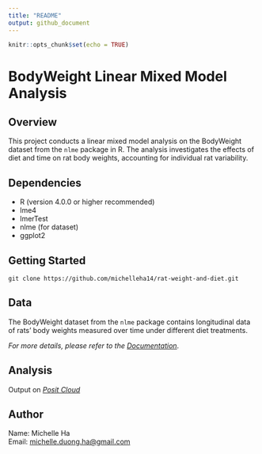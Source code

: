```yaml
---
title: "README"
output: github_document
---
```


```r
knitr::opts_chunk$set(echo = TRUE)
```

# BodyWeight Linear Mixed Model Analysis

## Overview

This project conducts a linear mixed model analysis on the BodyWeight dataset from the `nlme` package in R. The analysis investigates the effects of diet and time on rat body weights, accounting for individual rat variability.

## Dependencies

-   R (version 4.0.0 or higher recommended)
-   lme4
-   lmerTest
-   nlme (for dataset)
-   ggplot2

## Getting Started

`git clone https://github.com/michelleha14/rat-weight-and-diet.git`

## Data

The BodyWeight dataset from the `nlme` package contains longitudinal data of rats' body weights measured over time under different diet treatments.

*For more details, please refer to the* [*Documentation*](https://rdrr.io/cran/nlme/man/BodyWeight.html).

## Analysis

Output on [*Posit Cloud*](https://4fe24bd8cd234fe184d1e21c40d014ab.publish.posit.cloud/)

## Author

Name: Michelle Ha\
Email: [michelle.duong.ha\@gmail.com](mailto:michelle.duong.ha@gmail.com){.email}
